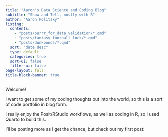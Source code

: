 ```yaml
---
title: "Aaron's Data Science and Coding Blog"
subtitle: "Show and Tell, mostly with R" 
author: "Aaron Politsky"
listing:
  contents: 
    - "posts/purrr_for_data_validation/*.qmd"
    - "posts/fantasy_football_luck/*.qmd"
    - "posts/dunkbonds/*.qmd"
  sort: "date desc"
  type: default
  categories: true
  sort-ui: false
  filter-ui: false
page-layout: full
title-block-banner: true
---
```


Welcome!

I want to get some of my coding thoughts out into the world, so this is a sort of code portfolio in blog form.

I really enjoy the Posit/RStudio workflows, as well as coding in R, so I used Quarto to build this.

I'll be posting more as I get the chance, but check out my first post:
